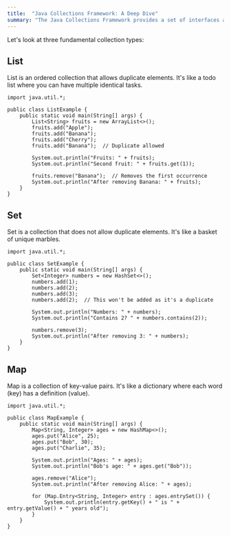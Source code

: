 ```yaml
---
title:  "Java Collections Framework: A Deep Dive"
summary: "The Java Collections Framework provides a set of interfaces and classes to store and manipulate groups of objects."
---
```

Let's look at three fundamental collection types:

## List

List is an ordered collection that allows duplicate elements. It's like a todo list where you can have multiple identical tasks.

```
import java.util.*;

public class ListExample {
    public static void main(String[] args) {
        List<String> fruits = new ArrayList<>();
        fruits.add("Apple");
        fruits.add("Banana");
        fruits.add("Cherry");
        fruits.add("Banana");  // Duplicate allowed

        System.out.println("Fruits: " + fruits);
        System.out.println("Second fruit: " + fruits.get(1));
        
        fruits.remove("Banana");  // Removes the first occurrence
        System.out.println("After removing Banana: " + fruits);
    }
}

```

## Set

Set is a collection that does not allow duplicate elements. It's like a basket of unique marbles.

```
import java.util.*;

public class SetExample {
    public static void main(String[] args) {
        Set<Integer> numbers = new HashSet<>();
        numbers.add(1);
        numbers.add(2);
        numbers.add(3);
        numbers.add(2);  // This won't be added as it's a duplicate

        System.out.println("Numbers: " + numbers);
        System.out.println("Contains 2? " + numbers.contains(2));
        
        numbers.remove(3);
        System.out.println("After removing 3: " + numbers);
    }
}

```

## Map 

Map is a collection of key-value pairs. It's like a dictionary where each word (key) has a definition (value).

```
import java.util.*;

public class MapExample {
    public static void main(String[] args) {
        Map<String, Integer> ages = new HashMap<>();
        ages.put("Alice", 25);
        ages.put("Bob", 30);
        ages.put("Charlie", 35);

        System.out.println("Ages: " + ages);
        System.out.println("Bob's age: " + ages.get("Bob"));
        
        ages.remove("Alice");
        System.out.println("After removing Alice: " + ages);
        
        for (Map.Entry<String, Integer> entry : ages.entrySet()) {
            System.out.println(entry.getKey() + " is " + entry.getValue() + " years old");
        }
    }
}  

```

